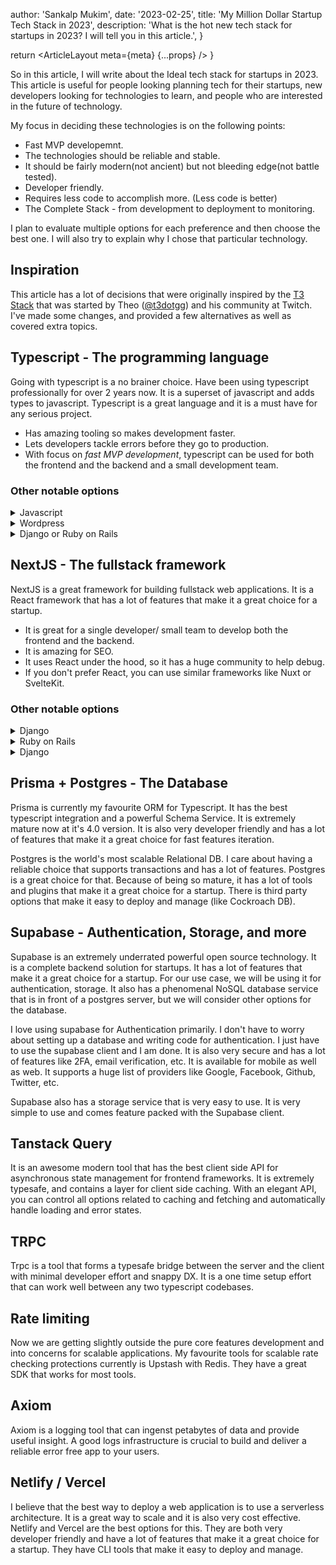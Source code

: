 
  author: 'Sankalp Mukim',
  date: '2023-02-25',
  title: 'My Million Dollar Startup Tech Stack in 2023',
  description:
    'What is the hot new tech stack for startups in 2023? I will tell you in this article.',
}

  return <ArticleLayout meta={meta} {...props} />
}

So in this article, I will write about the Ideal tech stack for startups in 2023. This article is useful for people looking planning tech for their startups, new developers looking for technologies to learn, and people who are interested in the future of technology.

My focus in deciding these technologies is on the following points:

- Fast MVP developemnt.
- The technologies should be reliable and stable.
- It should be fairly modern(not ancient) but not bleeding edge(not battle tested).
- Developer friendly.
- Requires less code to accomplish more. (Less code is better)
- The Complete Stack - from development to deployment to monitoring.

I plan to evaluate multiple options for each preference and then choose the best one. I will also try to explain why I chose that particular technology.

## Inspiration

This article has a lot of decisions that were originally inspired by the [T3 Stack](https://create.t3.gg) that was started by Theo ([@t3dotgg](https://twitter.com/t3dotgg)) and his community at Twitch. I've made some changes, and provided a few alternatives as well as covered extra topics.

## Typescript - The programming language

Going with typescript is a no brainer choice. Have been using typescript professionally for over 2 years now. It is a superset of javascript and adds types to javascript. Typescript is a great language and it is a must have for any serious project.

- Has amazing tooling so makes development faster.
- Lets developers tackle errors before they go to production.
- With focus on _fast MVP development_, typescript can be used for both the frontend and the backend and a small development team.

### Other notable options

<details>
<summary>Javascript</summary>

If a developer prefers javascript over typescript and they already know javascript really well, they should really consider trying typescript because for most developers, it is a better language. But if they are not willing to learn typescript, they can go with javascript.

</details>

<details>
<summary>Wordpress</summary>

Wordpress is a great option for a startup. It is easy to use and has a lot of plugins. It is also very easy to deploy and maintain. But it is not a great option for a startup that wants to scale. Wordpress is not very performant and it is not very developer friendly. It is also not very secure.

It is a great option for a small startup that wants to get a quick MVP out. Later on they can migrate to a more performant and secure stack.

</details>

<details>
<summary>Django or Ruby on Rails</summary>

These are good complete MVC frameworks that help developers build web applications quickly. They are very developer friendly and are very developer friendly with a huge comminity. They are also very secure and performant. But they are not very modern and they are not very fast.

With both of them, you get restricted on getting a very impressive frontend that has high requirements for interactivity. You will need to pair it with an external solution for frontend. More on it in frameworks section.

</details>

## NextJS - The fullstack framework

NextJS is a great framework for building fullstack web applications. It is a React framework that has a lot of features that make it a great choice for a startup.

- It is great for a single developer/ small team to develop both the frontend and the backend.
- It is amazing for SEO.
- It uses React under the hood, so it has a huge community to help debug.
- If you don't prefer React, you can use similar frameworks like Nuxt or SvelteKit.

### Other notable options

<details>
<summary>Django</summary>

Django is a powerful Full Stack framework used mostly for it's backend capabilities in the real world but has great routing and MVC structure. If your developer that knows python really well, this is a great choice.

Frontend needs to be handled separately with more effort because it's templating language is very lacking.

</details>

<details>
<summary>Ruby on Rails</summary>

Ruby on Rails is one of the old but gold framework options. It was the first option in this category that really set the standard for others.

Frontend needs to be handled separately with more effort because it doesn't have enough tools to facilitate developing a fairly interactive application.

</details>

<details>
<summary>Django</summary>

Django is a powerful Full Stack framework used mostly for it's backend capabilities
in the real world but has great routing and MVC structure.

</details>

## Prisma + Postgres - The Database

Prisma is currently my favourite ORM for Typescript. It has the best typescript integration and a powerful Schema Service. It is extremely mature now at it's 4.0 version. It is also very developer friendly and has a lot of features that make it a great choice for fast features iteration.

Postgres is the world's most scalable Relational DB. I care about having a reliable choice that supports transactions and has a lot of features. Postgres is a great choice for that. Because of being so mature, it has a lot of tools and plugins that make it a great choice for a startup. There is third party options that make it easy to deploy and manage (like Cockroach DB).

## Supabase - Authentication, Storage, and more

Supabase is an extremely underrated powerful open source technology. It is a complete backend solution for startups. It has a lot of features that make it a great choice for a startup. For our use case, we will be using it for authentication, storage. It also has a phenomenal NoSQL database service that is in front of a postgres server, but we will consider other options for the database.

I love using supabase for Authentication primarily. I don't have to worry about setting up a database and writing code for authentication. I just have to use the supabase client and I am done. It is also very secure and has a lot of features like 2FA, email verification, etc. It is available for mobile as well as web. It supports a huge list of providers like Google, Facebook, Github, Twitter, etc.

Supabase also has a storage service that is very easy to use. It is very simple to use and comes feature packed with the Supabase client.

## Tanstack Query

It is an awesome modern tool that has the best client side API for asynchronous state management for frontend frameworks. It is extremely typesafe, and contains a layer for client side caching. With an elegant API, you can control all options related to caching and fetching and automatically handle loading and error states.

## TRPC

Trpc is a tool that forms a typesafe bridge between the server and the client with minimal developer effort and snappy DX. It is a one time setup effort that can work well between any two typescript codebases.

## Rate limiting

Now we are getting slightly outside the pure core features development and into concerns for scalable applications. My favourite tools for scalable rate checking protections currently is Upstash with Redis. They have a great SDK that works for most tools.

## Axiom

Axiom is a logging tool that can ingenst petabytes of data and provide useful insight. A good logs infrastructure is crucial to build and deliver a reliable error free app to your users.

## Netlify / Vercel

I believe that the best way to deploy a web application is to use a serverless architecture. It is a great way to scale and it is also very cost effective. Netlify and Vercel are the best options for this. They are both very developer friendly and have a lot of features that make it a great choice for a startup. They have CLI tools that make it easy to deploy and manage.
